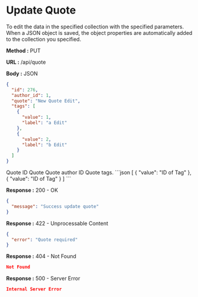 
# Update Quote

To edit the data in the specified collection with the specified parameters.
When a JSON object is saved, the object properties are automatically added to the collection you specified.

**Method :** <Badge variant="info">PUT</Badge>

**URL :** <Badge variant="dark">/api/quote</Badge>

**Body :** <Badge variant="purple">JSON</Badge>

```json
{
  "id": 276,
  "author_id": 1,
  "quote": "New Quote Edit",
  "tags": [
    {
      "value": 1,
      "label": "a Edit"
    },
    {
      "value": 2,
      "label": "b Edit"
    }
  ]
}
```

<Param name="id" type="number" required={true}>
	Quote ID
</Param>
<Param name="quote" type="string" required={true}>
	Quote
</Param>
<Param name="author_id" type="number">
	Quote author ID
</Param>
<Param name="tags" type="array of object">
	Quote tags. 
	```json
	[
		{
			"value": "ID of Tag"
		},
		{
			"value": "ID of Tag"
		}
	]
	```
</Param>

**Response :** <BadgeOutline variant="success">200 - OK</BadgeOutline>

```json
{
  "message": "Success update quote"
}
```

**Response :** <BadgeOutline variant="info">422 - Unprocessable Content</BadgeOutline>

```json
{
  "error": "Quote required"
}
```

**Response :** <BadgeOutline variant="warning">404 - Not Found</BadgeOutline>

```json
Not Found
```

**Response :** <BadgeOutline variant="danger">500 - Server Error</BadgeOutline>

```json
Internal Server Error
```
